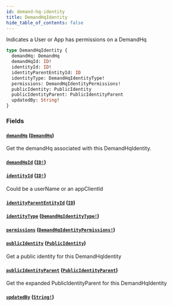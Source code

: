 ```yaml
---
id: demand-hq-identity
title: DemandHqIdentity
hide_table_of_contents: false
---
```



Indicates a User or App has permissions on a DemandHq

```graphql
type DemandHqIdentity {
  demandHq: DemandHq
  demandHqId: ID!
  identityId: ID!
  identityParentEntityId: ID
  identityType: DemandHqIdentityType!
  permissions: DemandHqIdentityPermissions!
  publicIdentity: PublicIdentity
  publicIdentityParent: PublicIdentityParent
  updatedBy: String!
}
```


### Fields

#### [`demandHq`](#) ([`DemandHq`](/developers/demandhq-apis/demand-api/graphql/reference/objects/demand-hq))

Get the demandHq associated with this DemandHqIdentity.


#### [`demandHqId`](#) ([`ID!`](/developers/demandhq-apis/demand-api/graphql/reference/scalars/id))




#### [`identityId`](#) ([`ID!`](/developers/demandhq-apis/demand-api/graphql/reference/scalars/id))

Could be a userName or an appClientId


#### [`identityParentEntityId`](#) ([`ID`](/developers/demandhq-apis/demand-api/graphql/reference/scalars/id))




#### [`identityType`](#) ([`DemandHqIdentityType!`](/developers/demandhq-apis/demand-api/graphql/reference/enums/demand-hq-identity-type))




#### [`permissions`](#) ([`DemandHqIdentityPermissions!`](/developers/demandhq-apis/demand-api/graphql/reference/objects/demand-hq-identity-permissions))




#### [`publicIdentity`](#) ([`PublicIdentity`](/developers/demandhq-apis/demand-api/graphql/reference/objects/public-identity))

Get a public identity for this DemandHqIdentity


#### [`publicIdentityParent`](#) ([`PublicIdentityParent`](/developers/demandhq-apis/demand-api/graphql/reference/unions/public-identity-parent))

Get the expanded PublicIdentityParent for this DemandHqIdentity


#### [`updatedBy`](#) ([`String!`](/developers/demandhq-apis/demand-api/graphql/reference/scalars/string))






